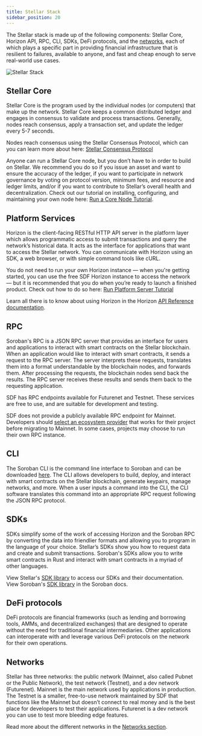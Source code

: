 ```yaml
---
title: Stellar Stack
sidebar_position: 20
---
```


The Stellar stack is made up of the following components: Stellar Core, Horizon API, RPC, CLI, SDKs, DeFi protocols, and the [networks](./networks), each of which plays a specific part in providing financial infrastructure that is resilient to failures, available to anyone, and fast and cheap enough to serve real-world use cases.

![Stellar Stack](/assets/updated-stellar-stack.png)

## Stellar Core

Stellar Core is the program used by the individual nodes (or computers) that make up the network. Stellar Core keeps a common distributed ledger and engages in consensus to validate and process transactions. Generally, nodes reach consensus, apply a transaction set, and update the ledger every 5-7 seconds.

Nodes reach consensus using the Stellar Consensus Protocol, which can you can learn more about here: [Stellar Consensus Protocol](./stellar-consensus-protocol)

Anyone can run a Stellar Core node, but you don’t have to in order to build on Stellar. We recommend you do so if you issue an asset and want to ensure the accuracy of the ledger, if you want to participate in network governance by voting on protocol version, minimum fees, and resource and ledger limits, and/or if you want to contribute to Stellar’s overall health and decentralization. Check out our tutorial on installing, configuring, and maintaining your own node here: [Run a Core Node Tutorial](../run-core-node).

## Platform Services

Horizon is the client-facing RESTful HTTP API server in the platform layer which allows programmatic access to submit transactions and query the network’s historical data. It acts as the interface for applications that want to access the Stellar network. You can communicate with Horizon using an SDK, a web browser, or with simple command tools like cURL.

You do not need to run your own Horizon instance — when you're getting started, you can use the free SDF Horizon instance to access the network — but it is recommended that you do when you’re ready to launch a finished product. Check out how to do so here: [Run Platform Server Tutorial](../run-platform-server)

Learn all there is to know about using Horizon in the Horizon [API Reference documentation](https://developers.stellar.org/api).

## RPC

Soroban's RPC is a JSON RPC server that provides an interface for users and applications to interact with smart contracts on the Stellar blockchain. When an application would like to interact with smart contracts, it sends a request to the RPC server. The server interprets these requests, translates them into a format understandable by the blockchain nodes, and forwards them. After processing the requests, the blockchain nodes send back the results. The RPC server receives these results and sends them back to the requesting application.

SDF has RPC endpoints available for Futurenet and Testnet. These services are free to use, and are suitable for development and testing.

SDF does not provide a publicly available RPC endpoint for Mainnet. Developers should [select an ecosystem provider](https://soroban.stellar.org/docs/reference/rpc-list) that works for their project before migrating to Mainnet. In some cases, projects may choose to run their own RPC instance.

## CLI

The Soroban CLI is the command line interface to Soroban and can be downloaded [here](https://soroban.stellar.org/docs/getting-started/setup#install-the-soroban-cli). The CLI allows developers to build, deploy, and interact with smart contracts on the Stellar blockchain, generate keypairs, manage networks, and more. When a user inputs a command into the CLI, the CLI software translates this command into an appropriate RPC request following the JSON RPC protocol.

## SDKs

SDKs simplify some of the work of accessing Horizon and the Soroban RPC by converting the data into friendlier formats and allowing you to program in the language of your choice. Stellar’s SDKs show you how to request data and create and submit transactions. Soroban's SDKs allow you to write smart contracts in Rust and interact with smart contracts in a myriad of other languages.

View Stellar's [SDK library](../tools-and-sdks#sdk-library) to access our SDKs and their documentation.
View Soroban's [SDK library](https://soroban.stellar.org/docs/category/sdks) in the Soroban docs.

## DeFi protocols

DeFi protocols are financial frameworks (such as lending and borrowing tools, AMMs, and decentralized exchanges) that are designed to operate without the need for traditional financial intermediaries. Other applications can interoperate with and leverage various DeFi protocols on the network for their own operations.

## Networks

Stellar has three networks: the public network (Mainnet, also called Pubnet or the Public Network), the test network (Testnet), and a dev network (Futurenet). Mainnet is the main network used by applications in production. The Testnet is a smaller, free-to-use network maintained by SDF that functions like the Mainnet but doesn’t connect to real money and is the best place for developers to test their applications. Futurenet is a dev network you can use to test more bleeding edge features.

Read more about the different networks in the [Networks section](./networks).
